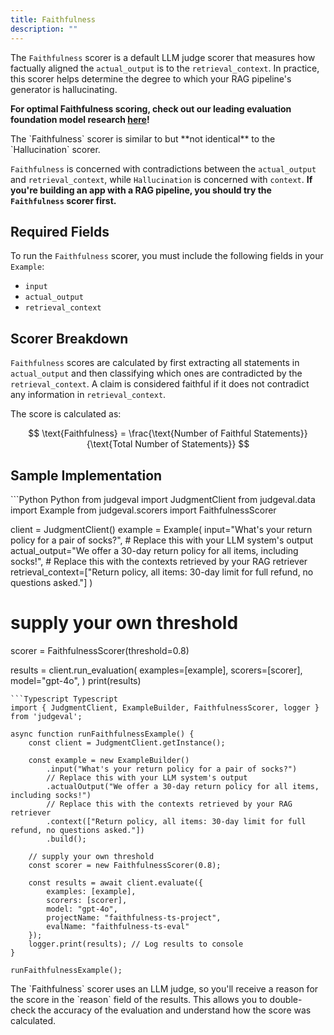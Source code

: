 ```yaml
---
title: Faithfulness
description: ""
---
```


The `Faithfulness` scorer is a default LLM judge scorer that measures how factually aligned the `actual_output` is to the `retrieval_context`. 
In practice, this scorer helps determine the degree to which your RAG pipeline's generator is hallucinating.

**For optimal Faithfulness scoring, check out our leading evaluation foundation model research [here](https://cs191.stanford.edu/projects/Shan,%20Alexander_NLP%20191W.pdf)!**

<Note>
The `Faithfulness` scorer is similar to but **not identical** to the `Hallucination` scorer. 

`Faithfulness` is concerned with contradictions between the `actual_output` and `retrieval_context`, while `Hallucination` is concerned with `context`. 
**If you're building an app with a RAG pipeline, you should try the `Faithfulness` scorer first.**
</Note>

## Required Fields

To run the `Faithfulness` scorer, you must include the following fields in your `Example`:
- `input`
- `actual_output`
- `retrieval_context`

## Scorer Breakdown

`Faithfulness` scores are calculated by first extracting all statements in `actual_output` and then classifying 
which ones are contradicted by the `retrieval_context`. 
A claim is considered faithful if it does not contradict any information in `retrieval_context`.

The score is calculated as:

$$
\text{Faithfulness} = \frac{\text{Number of Faithful Statements}}{\text{Total Number of Statements}}
$$

## Sample Implementation

<CodeGroup>
```Python Python
from judgeval import JudgmentClient
from judgeval.data import Example
from judgeval.scorers import FaithfulnessScorer

client = JudgmentClient()
example = Example(
    input="What's your return policy for a pair of socks?",
    # Replace this with your LLM system's output
    actual_output="We offer a 30-day return policy for all items, including socks!",
    # Replace this with the contexts retrieved by your RAG retriever
    retrieval_context=["Return policy, all items: 30-day limit for full refund, no questions asked."]
)
# supply your own threshold
scorer = FaithfulnessScorer(threshold=0.8)

results = client.run_evaluation(
    examples=[example],
    scorers=[scorer],
    model="gpt-4o",
)
print(results)
```
```Typescript Typescript
import { JudgmentClient, ExampleBuilder, FaithfulnessScorer, logger } from 'judgeval';

async function runFaithfulnessExample() {
    const client = JudgmentClient.getInstance();

    const example = new ExampleBuilder()
        .input("What's your return policy for a pair of socks?")
        // Replace this with your LLM system's output
        .actualOutput("We offer a 30-day return policy for all items, including socks!")
        // Replace this with the contexts retrieved by your RAG retriever
        .context(["Return policy, all items: 30-day limit for full refund, no questions asked."])
        .build();

    // supply your own threshold
    const scorer = new FaithfulnessScorer(0.8);

    const results = await client.evaluate({
        examples: [example],
        scorers: [scorer],
        model: "gpt-4o",
        projectName: "faithfulness-ts-project",
        evalName: "faithfulness-ts-eval"
    });
    logger.print(results); // Log results to console
}

runFaithfulnessExample();
```
</CodeGroup>

<Note>
The `Faithfulness` scorer uses an LLM judge, so you'll receive a reason for the score in the `reason` field of the results. 
This allows you to double-check the accuracy of the evaluation and understand how the score was calculated.
</Note>
